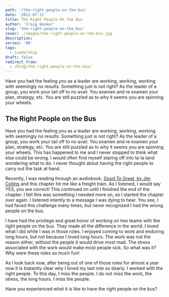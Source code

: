 ```yaml
---
path: '/the-right-people-on-the-bus'
date: '2012-07-11'
title: The Right People On the Bus
author: 'Craig Booker'
slug: 'the-right-people-on-the-bus'
cover: ./images/the-right-people-on-the-bus.jpg
description:
series: 'NA'
tags:
  - Leadership
draft: false
redirect_from:
  - /blog/the-right-people-on-the-bus/
---
```


Have you had the feeling you as a leader are working, working, working with seemingly no results. Something just is not right? As the leader of a group, you work your tail off to no avail. You examen and re examen your plan, strategy, etc. You are still puzzled as to why it seems you are spinning your wheels.

## The Right People on the Bus

Have you had the feeling you as a leader are working, working, working with seemingly no results. Something just is not right? As the leader of a group, you work your tail off to no avail. You examen and re examen your plan, strategy, etc. You are still puzzled as to why it seems you are spinning your wheels. This has happened to me and I never stopped to think what else could be wrong. I would often find myself staring off into la-la land wondering what to do. I never thought about having the right people to carry out the task at hand.

Recently, I was reading through an audiobook, [Good To Great, by Jim Collins](https://www.amazon.com/Good-Great-Some-Companies-Others-ebook/dp/B0058DRUV6) and this chapter hit me like a freight train. As I listened, I would say YES, you are correct! This continued on until I finished the end of the chapter. I felt this was something I needed more on, so I started the chapter over again. I listened intently to a message I was dying to hear. You see, I had faced this challenge many times, but never recognized I had the wrong people on the bus.

I have had the privilege and great honor of working on two teams with the right people on the bus. They made all the difference in the world. I loved what I did while I was in those roles. I enjoyed coming to work and enduring long hours, but not because I loved long hours. The work was not the reason either, without the people it would drive most mad. The stress associated with the work would make most people sick. So what was it? Why were these roles so much fun!

As I look back now, after being out of one of those roles for almost a year now it is blatantly clear why I loved my last role so dearly. I worked with the right people. To this day, I miss the people. I do not miss the work, the stress, the long hours. I miss the people.

Have you experienced what it is like to have the right people on the bus?
